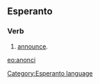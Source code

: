 ==Esperanto==
===Verb===
# [[announce]].

{{Universala Vortaro}}
[[eo:anonci]]
[[Category:Esperanto language]]